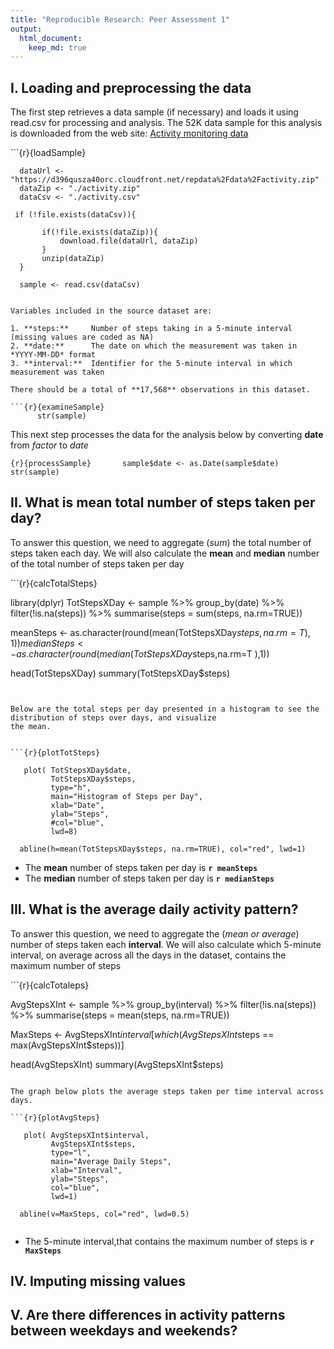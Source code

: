 ---
title: "Reproducible Research: Peer Assessment 1"
output: 
  html_document:
    keep_md: true
---

##   I. Loading and preprocessing the data

The first step retrieves a data sample (if necessary) and loads it using read.csv for processing and analysis.  The 52K data sample for this analysis is downloaded from the web site: [Activity monitoring data](https://d396qusza40orc.cloudfront.net/repdata%2Fdata%2Factivity.zip)

```{r}{loadSample}

      dataUrl <- "https://d396qusza40orc.cloudfront.net/repdata%2Fdata%2Factivity.zip"
      dataZip <- "./activity.zip"
      dataCsv <- "./activity.csv"

     if (!file.exists(dataCsv)){

           if(!file.exists(dataZip)){
               download.file(dataUrl, dataZip)
           }
           unzip(dataZip)
      }

      sample <- read.csv(dataCsv)
```

Variables included in the source dataset are:

1. **steps:**     Number of steps taking in a 5-minute interval (missing values are coded as NA)
2. **date:**      The date on which the measurement was taken in *YYYY-MM-DD* format
3. **interval:**  Identifier for the 5-minute interval in which measurement was taken

There should be a total of **17,568** observations in this dataset.

```{r}{examineSample}
      str(sample)
```

This next step processes the data for the analysis below by converting **date** from *factor* to *date*

```{r}{processSample}
      sample$date <- as.Date(sample$date)
      str(sample)
```


##  II. What is mean total number of steps taken per day?

To answer this question, we need to aggregate (*sum*) the total number of steps taken each day. We will also calculate the **mean** and **median** number of the total number of steps taken per day



```{r}{calcTotalSteps}

   library(dplyr)
   TotStepsXDay  <- sample                %>%
                    group_by(date)        %>%
                    filter(!is.na(steps)) %>%
                    summarise(steps = sum(steps, na.rm=TRUE))
   
   meanSteps    <- as.character(round(mean(TotStepsXDay$steps,na.rm=T ),1))
   medianSteps  <- as.character(round(median(TotStepsXDay$steps,na.rm=T ),1))
   
   head(TotStepsXDay)
   summary(TotStepsXDay$steps)
   
     
```


Below are the total steps per day presented in a histogram to see the distribution of steps over days, and visualize 
the mean.


```{r}{plotTotSteps}

   plot( TotStepsXDay$date, 
         TotStepsXDay$steps, 
         type="h", 
         main="Histogram of Steps per Day", 
         xlab="Date", 
         ylab="Steps", 
         #col="blue", 
         lwd=8)

  abline(h=mean(TotStepsXDay$steps, na.rm=TRUE), col="red", lwd=1)

```

- The **mean** number of steps taken per day is **`r meanSteps`** 
- The **median** number of steps taken per day is **`r medianSteps`**


## III. What is the average daily activity pattern?

To answer this question, we need to aggregate the (*mean or average*) number of steps taken each **interval**. We will also calculate which 5-minute interval, on average across all the days in the dataset, contains the maximum number of steps

```{r}{calcTotaleps}

   AvgStepsXInt <- sample                    %>%
                   group_by(interval)        %>%
                   filter(!is.na(steps))     %>%
                   summarise(steps = mean(steps, na.rm=TRUE))
   
   MaxSteps    <- AvgStepsXInt$interval[which(AvgStepsXInt$steps == max(AvgStepsXInt$steps))]
   
   head(AvgStepsXInt)
   summary(AvgStepsXInt$steps)
     
```

The graph below plots the average steps taken per time interval across days.  

```{r}{plotAvgSteps}

   plot( AvgStepsXInt$interval, 
         AvgStepsXInt$steps, 
         type="l", 
         main="Average Daily Steps", 
         xlab="Interval", 
         ylab="Steps", 
         col="blue", 
         lwd=1)

  abline(v=MaxSteps, col="red", lwd=0.5)
  
```

- The 5-minute interval,that contains the maximum number of steps is **`r MaxSteps`**

##  IV. Imputing missing values



##   V. Are there differences in activity patterns between weekdays and weekends?

